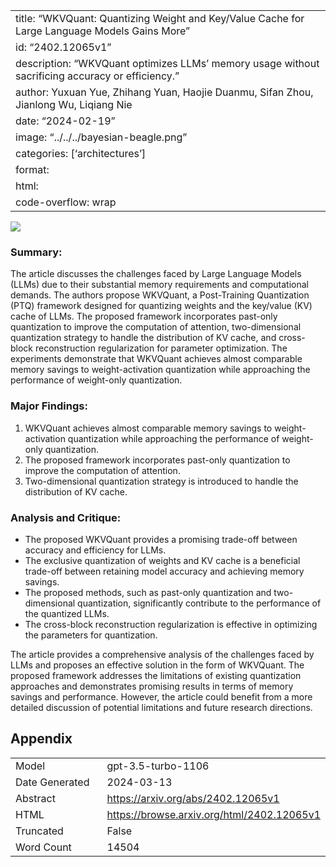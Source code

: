 
---
title: "WKVQuant: Quantizing Weight and Key/Value Cache for Large Language Models Gains More"
id: "2402.12065v1"
description: "WKVQuant optimizes LLMs' memory usage without sacrificing accuracy or efficiency."
author: Yuxuan Yue, Zhihang Yuan, Haojie Duanmu, Sifan Zhou, Jianlong Wu, Liqiang Nie
date: "2024-02-19"
image: "../../../bayesian-beagle.png"
categories: ['architectures']
format:
  html:
    code-overflow: wrap
---

![](../../../bayesian-beagle.png)

### Summary:
The article discusses the challenges faced by Large Language Models (LLMs) due to their substantial memory requirements and computational demands. The authors propose WKVQuant, a Post-Training Quantization (PTQ) framework designed for quantizing weights and the key/value (KV) cache of LLMs. The proposed framework incorporates past-only quantization to improve the computation of attention, two-dimensional quantization strategy to handle the distribution of KV cache, and cross-block reconstruction regularization for parameter optimization. The experiments demonstrate that WKVQuant achieves almost comparable memory savings to weight-activation quantization while approaching the performance of weight-only quantization.

### Major Findings:
1. WKVQuant achieves almost comparable memory savings to weight-activation quantization while approaching the performance of weight-only quantization.
2. The proposed framework incorporates past-only quantization to improve the computation of attention.
3. Two-dimensional quantization strategy is introduced to handle the distribution of KV cache.

### Analysis and Critique:
- The proposed WKVQuant provides a promising trade-off between accuracy and efficiency for LLMs.
- The exclusive quantization of weights and KV cache is a beneficial trade-off between retaining model accuracy and achieving memory savings.
- The proposed methods, such as past-only quantization and two-dimensional quantization, significantly contribute to the performance of the quantized LLMs.
- The cross-block reconstruction regularization is effective in optimizing the parameters for quantization.

The article provides a comprehensive analysis of the challenges faced by LLMs and proposes an effective solution in the form of WKVQuant. The proposed framework addresses the limitations of existing quantization approaches and demonstrates promising results in terms of memory savings and performance. However, the article could benefit from a more detailed discussion of potential limitations and future research directions.

## Appendix

|          |          |
|----------|----------|
| Model     | gpt-3.5-turbo-1106       |
| Date Generated     | 2024-03-13       |
| Abstract | [https://arxiv.org/abs/2402.12065v1](https://arxiv.org/abs/2402.12065v1)        |
| HTML     | [https://browse.arxiv.org/html/2402.12065v1](https://browse.arxiv.org/html/2402.12065v1)       |
| Truncated       | False       |
| Word Count       | 14504       |